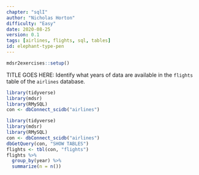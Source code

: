 ```yaml
---
chapter: "sqlI"
author: "Nicholas Horton"
difficulty: "Easy"
date: 2020-08-25 
version: 0.1
tags: [airlines, flights, sql, tables]
id: elephant-type-pen
---
```


```r
mdsr2exercises::setup()
```

TITLE GOES HERE: Identify what years of data are available in the `flights` table of the `airlines` database.

```r
library(tidyverse)
library(mdsr)
library(RMySQL)
con <- dbConnect_scidb("airlines")
```

<!--begin-answer-->

```r
library(tidyverse)
library(mdsr)
library(RMySQL)
con <- dbConnect_scidb("airlines")
dbGetQuery(con, "SHOW TABLES")
flights <- tbl(con, "flights")
flights %>% 
  group_by(year) %>%
  summarize(n = n())
```

<!--end-answer-->


